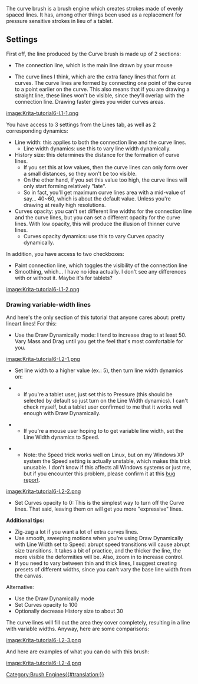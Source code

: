 The curve brush is a brush engine which creates strokes made of evenly spaced lines. It has, among other things been used as a replacement for pressure sensitive strokes in lieu of a tablet.

== Settings ==
First off, the line produced by the Curve brush is made up of 2 sections:

* The connection line, which is the main line drawn by your mouse

* The curve lines I think, which are the extra fancy lines that form at curves. The curve lines are formed by connecting one point of the curve to a point earlier on the curve. This also means that if you are drawing a straight line, these lines won't be visible, since they'll overlap with the connection line. Drawing faster gives you wider curves areas.


[[image:Krita-tutorial6-I.1-1.png ]]

You have access to 3 settings from the Lines tab, as well as 2 corresponding dynamics:

* Line width: this applies to both the connection line and the curve lines. 
** Line width dynamics: use this to vary line width dynamically.
* History size: this determines the distance for the formation of curve lines.
** If you set this at low values, then the curve lines can only form over a small distances, so they won't be too visible.
** On the other hand, if you set this value too high, the curve lines will only start forming relatively "late".
** So in fact, you'll get maximum curve lines area with a mid-value of say... 40~60, which is about the default value. Unless you're drawing at really high resolutions.
* Curves opacity: you can't set different line widths for the connection line and the curve lines, but you can set a different opacity for the curve lines. With low opacity, this will produce the illusion of thinner curve lines.
** Curves opacity dynamics: use this to vary Curves opacity dynamically.

In addition, you have access to two checkboxes:

* Paint connection line, which toggles the visibility of the connection line
* Smoothing, which... I have no idea actually. I don't see any differences with or without it. Maybe it's for tablets?

[[image:Krita-tutorial6-I.1-2.png]]

=== Drawing variable-width lines === 

And here's the only section of this tutorial that anyone cares about: pretty lineart lines! For this:

* Use the Draw Dynamically mode: I tend to increase drag to at least 50. Vary Mass and Drag until you get the feel that's most comfortable for you.

[[image:Krita-tutorial6-I.2-1.png]]

* Set line width to a higher value (ex.: 5), then turn line width dynamics on:

** If you're a tablet user, just set this to Pressure (this should be selected by default so just turn on the Line Width dynamics). I can't check myself, but a tablet user confirmed to me that it works well enough with Draw Dynamically.

** If you're a mouse user hoping to to get variable line width, set the Line Width dynamics to Speed.

** Note: the Speed trick works well on Linux, but on my Windows XP system the Speed setting is actually unstable, which makes this trick unusable. I don't know if this affects all Windows systems or just me, but if you encounter this problem, please confirm it at this [https://bugs.kde.org/show_bug.cgi?id=309619 bug report].

[[image:Krita-tutorial6-I.2-2.png]]

* Set Curves opacity to 0: This is the simplest way to turn off the Curve lines. That said, leaving them on will get you more "expressive" lines.

'''Additional tips:'''

* Zig-zag a lot if you want a lot of extra curves lines.
* Use smooth, sweeping motions when you're using Draw Dynamically with Line Width set to Speed: abrupt speed transitions will cause abrupt size transitions. It takes a bit of practice, and the thicker the line, the more visible the deformities will be. Also, zoom in to increase control.
* If you need to vary between thin and thick lines, I suggest creating presets of different widths, since you can't vary the base line width from the canvas.

Alternative:
* Use the Draw Dynamically mode
* Set Curves opacity to 100
* Optionally decrease History size to about 30

The curve lines will fill out the area they cover completely, resulting in a line with variable widths. Anyway, here are some comparisons:

[[image:Krita-tutorial6-I.2-3.png]]

And here are examples of what you can do with this brush:

[[image:Krita-tutorial6-I.2-4.png]]

[[Category:Brush Engines{{#translation:}}]]
